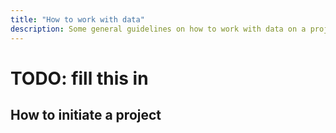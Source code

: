 ```yaml
---
title: "How to work with data"
description: Some general guidelines on how to work with data on a project at Statistics Denmarks
---
```


# TODO: fill this in

## How to initiate a project
